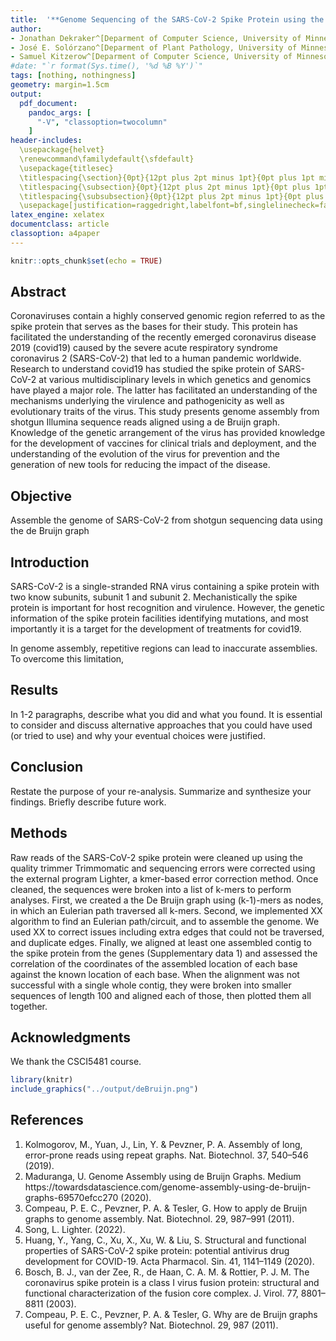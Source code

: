 ```yaml
---
title:  '**Genome Sequencing of the SARS-CoV-2 Spike Protein using the de Bruijn Graph**'
author:
- Jonathan Dekraker^[Deparment of Computer Science, University of Minnesota]
- José E. Solórzano^[Deparment of Plant Pathology, University of Minnesota]
- Samuel Kitzerow^[Deparment of Computer Science, University of Minnesota]
#date: "`r format(Sys.time(), '%d %B %Y')`"
tags: [nothing, nothingness]
geometry: margin=1.5cm
output: 
  pdf_document:
    pandoc_args: [
      "-V", "classoption=twocolumn"
    ]
header-includes:
  \usepackage{helvet}
  \renewcommand\familydefault{\sfdefault}
  \usepackage{titlesec}
  \titlespacing{\section}{0pt}{12pt plus 2pt minus 1pt}{0pt plus 1pt minus 1pt}
  \titlespacing{\subsection}{0pt}{12pt plus 2pt minus 1pt}{0pt plus 1pt minus 1pt}
  \titlespacing{\subsubsection}{0pt}{12pt plus 2pt minus 1pt}{0pt plus 1pt minus 1pt}
  \usepackage[justification=raggedright,labelfont=bf,singlelinecheck=false]{caption}
latex_engine: xelatex
documentclass: article
classoption: a4paper
---
```


```r
knitr::opts_chunk$set(echo = TRUE)
```
## Abstract
Coronaviruses contain a highly conserved genomic region referred to as the spike protein that serves as the bases for their study. This protein has facilitated the understanding of the recently emerged coronavirus disease 2019 (covid19) caused by the severe acute respiratory syndrome coronavirus 2 (SARS-CoV-2) that led to a human pandemic worldwide. Research to understand covid19 has studied the spike protein of SARS-CoV-2 at various multidisciplinary levels in which genetics and genomics have played a major role. The latter has facilitated an understanding of the mechanisms underlying the virulence and pathogenicity as well as evolutionary traits of the virus. This study presents genome assembly from shotgun Illumina sequence reads aligned using a de Bruijn graph. Knowledge of the genetic arrangement of the virus has provided knowledge for the development of vaccines for clinical trials and deployment, and the understanding of the evolution of the virus for prevention and the generation of new tools for reducing the impact of the disease.  

## Objective 
Assemble the genome of SARS-CoV-2 from shotgun sequencing data using the de Bruijn graph

## Introduction
SARS-CoV-2 is a single-stranded RNA virus containing a spike protein with two know subunits, subunit 1 and subunit 2. Mechanistically the spike protein is important for host recognition and virulence. However, the genetic information of the spike protein facilities identifying mutations, and most importantly it is a target for the development of treatments for covid19.  

In genome assembly, repetitive regions can lead to inaccurate assemblies. To overcome this limitation, 

## Results
In 1-2 paragraphs, describe what you did and what you found. It is essential to consider and discuss alternative approaches that you could have used (or tried to use) and why your eventual choices were justified.

## Conclusion
Restate the purpose of your re-analysis. Summarize and synthesize your findings. Briefly describe future work.

## Methods
Raw reads of the SARS-CoV-2 spike protein were cleaned up using the quality trimmer Trimmomatic and sequencing errors were corrected using the external program Lighter, a kmer-based error correction method. Once cleaned, the sequences were broken into a list of k-mers to perform analyses. First, we created a the De Bruijn graph using (k-1)-mers as nodes, in which an Eulerian path traversed all k-mers. Second, we implemented XX algorithm to find an Eulerian path/circuit, and to assemble the genome. We used XX to correct issues including extra edges that could not be traversed, and duplicate edges. Finally, we aligned at least one assembled contig to the spike protein from the genes (Supplementary data 1) and assessed the correlation of the coordinates of the assembled location of each base against the known location of each base. When the alignment was not successful with a single whole contig, they were broken into smaller sequences of length 100 and aligned each of those, then plotted them all together. 

## Acknowledgments 
We thank the CSCI5481 course.

\newpage
\onecolumn
```r
library(knitr)
include_graphics("../output/deBruijn.png")
```
## References

1.	Kolmogorov, M., Yuan, J., Lin, Y. & Pevzner, P. A. Assembly of long, error-prone reads using repeat graphs. Nat. Biotechnol. 37, 540–546 (2019).
2.	Maduranga, U. Genome Assembly using de Bruijn Graphs. Medium https://towardsdatascience.com/genome-assembly-using-de-bruijn-graphs-69570efcc270 (2020).
3.	Compeau, P. E. C., Pevzner, P. A. & Tesler, G. How to apply de Bruijn graphs to genome assembly. Nat. Biotechnol. 29, 987–991 (2011).
4.	Song, L. Lighter. (2022).
5.	Huang, Y., Yang, C., Xu, X., Xu, W. & Liu, S. Structural and functional properties of SARS-CoV-2 spike protein: potential antivirus drug development for COVID-19. Acta Pharmacol. Sin. 41, 1141–1149 (2020).
6.	Bosch, B. J., van der Zee, R., de Haan, C. A. M. & Rottier, P. J. M. The coronavirus spike protein is a class I virus fusion protein: structural and functional characterization of the fusion core complex. J. Virol. 77, 8801–8811 (2003).
7.  Compeau, P. E. C., Pevzner, P. A. & Tesler, G. Why are de Bruijn graphs useful for genome assembly? Nat. Biotechnol. 29, 987 (2011).







